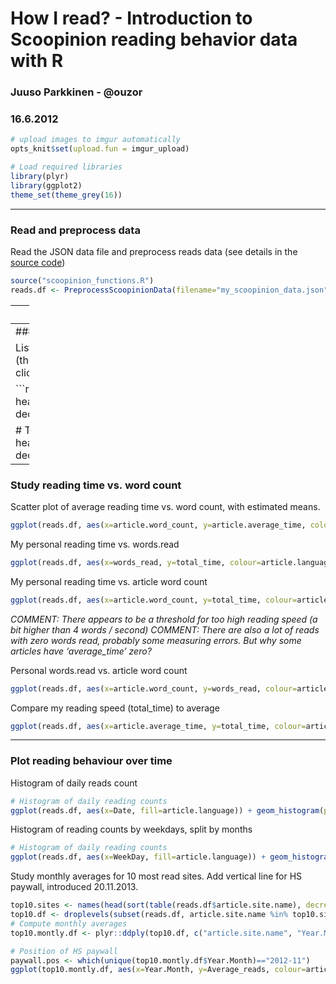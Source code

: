 # How I read? - Introduction to Scoopinion reading behavior data with R
### Juuso Parkkinen - @ouzor
### 16.6.2012

```r
# upload images to imgur automatically 
opts_knit$set(upload.fun = imgur_upload)

# Load required libraries
library(plyr)
library(ggplot2)
theme_set(theme_grey(16))

```

---

### Read and preprocess data

Read the JSON data file and preprocess reads data (see details in the [source code](scoopinion_functions.R))

```r
source("scoopinion_functions.R")
reads.df <- PreprocessScoopinionData(filename="my_scoopinion_data.json")
```


---
### Filter data

Read code comments for details

```r
# Remove rare languages
table(reads.df$article.language)
reads.df <- droplevels(subset(reads.df, article.language %in% c("en", "fi")))

# Remove rare months
table(reads.df$Year.Month)
reads.df <- droplevels(subset(reads.df, Year.Month != "2013-04"))

# Study reads with repeating 'article.title'
repeats <- table(reads.df$article.title)
repeats <- repeats[repeats > 2]
print(repeats)
# Based on this, remove comics and Yle Areena
reads.to.remove <- which(reads.df$article.title %in% c("Anonyymit eläimet", "Fok_it", "Fok_it — Nyt", "Sarjakuvat", "Yle Areena"))
message("Removed ", length(reads.to.remove), " reads")
reads.df <- droplevels(reads.df[-reads.to.remove, ])

# Remove very long articles
ggplot(reads.df, aes(x=article.word_count)) + geom_histogram(binwidth=500)
reads.df <- droplevels(subset(reads.df, article.word_count < 5000))
```

---
### Top sites

List top read article sites and to referrers (the site from which the read article was clicked)

```r
# Most commonly read sites
head(sort(table(reads.df$article.site.name), decreasing=T), 10)

# Top referring sites
head(sort(table(reads.df$referrer), decreasing=T), 10)
```

---
### Study reading time vs. word count

Scatter plot of average reading time vs. word count, with estimated means. 

```r
ggplot(reads.df, aes(x=article.word_count, y=article.average_time, colour=article.language)) + geom_point(position=position_jitter(width=0, height=10)) + geom_smooth(data=subset(reads.df, article.average_time>0))
```

My personal reading time vs. words.read

```r
ggplot(reads.df, aes(x=words_read, y=total_time, colour=article.language)) + geom_point()
```

My personal reading time vs. article word count

```r
ggplot(reads.df, aes(x=article.word_count, y=total_time, colour=article.language)) + geom_point()
```

*COMMENT: There appears to be a threshold for too high reading speed (a bit higher than 4 words / second)*
*COMMENT: There are also a lot of reads with zero words read, probably some measuring errors. But why some articles have 'average_time' zero?*

Personal words.read vs. article word count
```r
ggplot(reads.df, aes(x=article.word_count, y=words_read, colour=article.language)) + geom_abline(slope=1, linetype="dashed") + geom_jitter()
```

Compare my reading speed (total_time) to average

```r
ggplot(reads.df, aes(x=article.average_time, y=total_time, colour=article.language)) + geom_abline(slope=1, linetype="dashed") + geom_jitter()
```


---
### Plot reading behaviour over time

Histogram of daily reads count

```r
# Histogram of daily reading counts
ggplot(reads.df, aes(x=Date, fill=article.language)) + geom_histogram(position="stack", binwidth=1)+ facet_wrap(~ Year, ncol=1, scales="free_x")
```

Histogram of reading counts by weekdays, split by months

```r
# Histogram of daily reading counts
ggplot(reads.df, aes(x=WeekDay, fill=article.language)) + geom_histogram(position="stack", binwidth=1) + facet_wrap(~ Year.Month, ncol=5) + theme(axis.text.x=element_text(angle=45, vjust=0.8))
```

Study monthly averages for 10 most read sites. Add vertical line for HS paywall, introduced 20.11.2013.

```r
top10.sites <- names(head(sort(table(reads.df$article.site.name), decreasing=T), 10))
top10.df <- droplevels(subset(reads.df, article.site.name %in% top10.sites))
# Compute monthly averages
top10.montly.df <- plyr::ddply(top10.df, c("article.site.name", "Year.Month"), summarise, Average_reads=length(id))

# Position of HS paywall
paywall.pos <- which(unique(top10.montly.df$Year.Month)=="2012-11")
ggplot(top10.montly.df, aes(x=Year.Month, y=Average_reads, colour=article.site.name)) + geom_path(aes(group=article.site.name)) + geom_vline(xintercept=paywall.pos, linetype="dashed") + annotate("text", x=paywall.pos+0.1, y=40, label="HS paywall introduced 20.11.2012", hjust=0)
```


